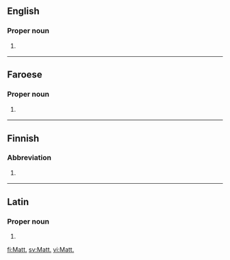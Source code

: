 ==English==

===Proper noun===
{{en-proper noun}}

# {{label|en|biblical}} {{abbreviation of|Matthew|lang=en}}

----

==Faroese==

===Proper noun===
{{head|fo|proper noun}}

# {{label|fo|biblical}} {{abbreviation of|Matteusar evangeliið|lang=fo}} {{gloss|Gospel of Matthew}}

----

==Finnish==

===Abbreviation===
{{rfc-header|Abbreviation}}
{{fi-abbr}}

# {{label|fi|Bible}} {{w|Matteuksen evankeliumi|lang=fi}} {{gloss|Gospel of Matthew}}

----

==Latin==

===Proper noun===
{{head|la|proper noun|g=m|indeclinable}}

# {{abbreviation of|Matthaeus|lang=la}}

[[fi:Matt.]]
[[sv:Matt.]]
[[vi:Matt.]]